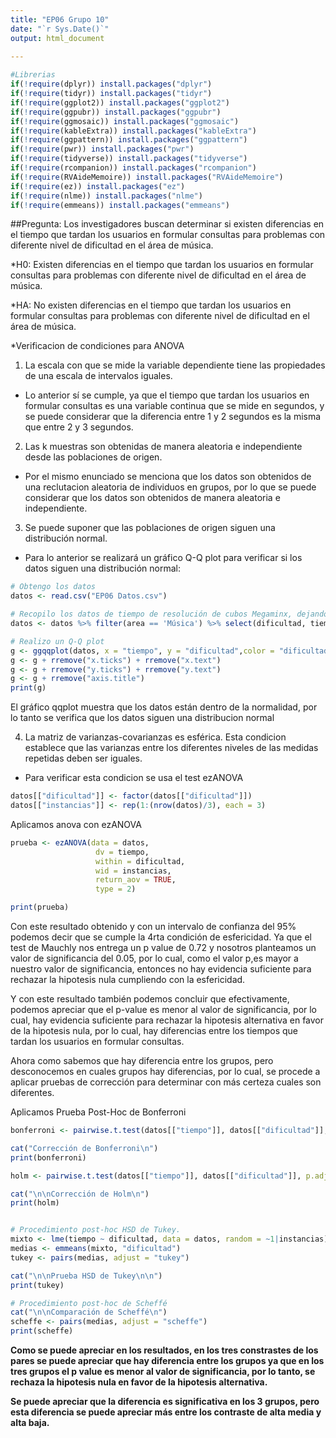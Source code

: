 ```yaml
---
title: "EP06 Grupo 10"
date: "`r Sys.Date()`"
output: html_document 
        
---
```


```r
#Librerias
if(!require(dplyr)) install.packages("dplyr")
if(!require(tidyr)) install.packages("tidyr")
if(!require(ggplot2)) install.packages("ggplot2")
if(!require(ggpubr)) install.packages("ggpubr")
if(!require(ggmosaic)) install.packages("ggmosaic")
if(!require(kableExtra)) install.packages("kableExtra")
if(!require(ggpattern)) install.packages("ggpattern")
if(!require(pwr)) install.packages("pwr")
if(!require(tidyverse)) install.packages("tidyverse")
if(!require(rcompanion)) install.packages("rcompanion")
if(!require(RVAideMemoire)) install.packages("RVAideMemoire")
if(!require(ez)) install.packages("ez")
if(!require(nlme)) install.packages("nlme")
if(!require(emmeans)) install.packages("emmeans")
```

##Pregunta: Los investigadores buscan determinar si existen diferencias en el tiempo que tardan los usuarios en formular consultas para problemas con diferente nivel de dificultad en el área de música.

*H0: Existen diferencias en el tiempo que tardan los usuarios en formular consultas para problemas con diferente nivel de dificultad en el área de música.

*HA: No existen diferencias en el tiempo que tardan los usuarios en formular consultas para problemas con diferente nivel de dificultad en el área de música.

*Verificacion de condiciones para ANOVA

1) La escala con que se mide la variable dependiente tiene las propiedades de una escala de intervalos iguales.

* Lo anterior sí se cumple, ya que el tiempo que tardan los usuarios en formular consultas es una variable continua que se mide en segundos, y se puede considerar que la diferencia entre 1 y 2 segundos es la misma que entre 2 y 3 segundos.

2) Las k muestras son obtenidas de manera aleatoria e independiente desde las poblaciones de origen.

* Por el mismo enunciado se menciona que los datos son obtenidos de una reclutacion aleatoria de individuos en grupos, por lo que se puede considerar que los datos son obtenidos de manera aleatoria e independiente.

3) Se puede suponer que las poblaciones de origen siguen una distribución normal.

* Para lo anterior se realizará un gráfico Q-Q plot para verificar si los datos siguen una distribución normal:

```r
# Obtengo los datos
datos <- read.csv("EP06 Datos.csv")

# Recopilo los datos de tiempo de resolución de cubos Megaminx, dejandolos en formato largo
datos <- datos %>% filter(area == 'Música') %>% select(dificultad, tiempo)

# Realizo un Q-Q plot
g <- ggqqplot(datos, x = "tiempo", y = "dificultad",color = "dificultad") + facet_wrap(~ dificultad) 
g <- g + rremove("x.ticks") + rremove("x.text")
g <- g + rremove("y.ticks") + rremove("y.text")
g <- g + rremove("axis.title")
print(g)
```

El gráfico qqplot muestra que los datos están dentro de la normalidad, por lo tanto se verifica que los datos siguen una distribucion normal

4) La matriz de varianzas-covarianzas es esférica. Esta condicion establece que las varianzas entre los diferentes niveles de las medidas repetidas deben ser iguales.

* Para verificar esta condicion se usa el test ezANOVA
```r
datos[["dificultad"]] <- factor(datos[["dificultad"]])
datos[["instancias"]] <- rep(1:(nrow(datos)/3), each = 3)
```

Aplicamos anova con ezANOVA
```r
prueba <- ezANOVA(data = datos,
                   dv = tiempo,
                   within = dificultad,
                   wid = instancias,
                   return_aov = TRUE,
                   type = 2)

print(prueba)
```

Con este resultado obtenido y con un intervalo de confianza del 95% podemos decir que se cumple la 4rta condición de esfericidad. Ya que el test de Mauchly nos entrega un p value de 0.72 y nosotros planteamos un valor de significancia del 0.05, por lo cual, como el valor p,es mayor a nuestro valor de significancia, entonces no hay evidencia suficiente para rechazar la hipotesis nula cumpliendo con la esfericidad.

Y con este resultado también podemos concluir que efectivamente, podemos apreciar que el p-value es menor al valor de significancia, por lo cual, hay evidencia suficiente para rechazar la hipotesis alternativa en favor de la hipotesis nula, por lo cual, hay diferencias entre los tiempos que tardan los usuarios en formular consultas. 

Ahora como sabemos que hay diferencia entre los grupos, pero desconocemos en cuales grupos hay diferencias, por lo cual, se procede a aplicar pruebas de corrección para determinar con más certeza cuales son diferentes.

Aplicamos Prueba Post-Hoc de Bonferroni
```r
bonferroni <- pairwise.t.test(datos[["tiempo"]], datos[["dificultad"]], p.adj = "bonferroni", paired = TRUE)

cat("Corrección de Bonferroni\n")
print(bonferroni)

holm <- pairwise.t.test(datos[["tiempo"]], datos[["dificultad"]], p.adj = "holm", paired = TRUE)

cat("\n\nCorrección de Holm\n")
print(holm)


# Procedimiento post-hoc HSD de Tukey.
mixto <- lme(tiempo ~ dificultad, data = datos, random = ~1|instancias)
medias <- emmeans(mixto, "dificultad")
tukey <- pairs(medias, adjust = "tukey")

cat("\n\nPrueba HSD de Tukey\n\n")
print(tukey)

# Procedimiento post-hoc de Scheffé
cat("\n\nComparación de Scheffé\n")
scheffe <- pairs(medias, adjust = "scheffe")
print(scheffe)
```
**Como se puede apreciar en los resultados, en los tres constrastes de los pares se puede apreciar que hay diferencia entre los grupos ya que en los tres grupos el p value es menor al valor de significancia, por lo tanto, se rechaza la hipotesis nula en favor de la hipotesis alternativa.**

**Se puede apreciar que la diferencia es significativa en los 3 grupos, pero esta diferencia se puede apreciar más entre los contraste de alta media y alta baja.**
